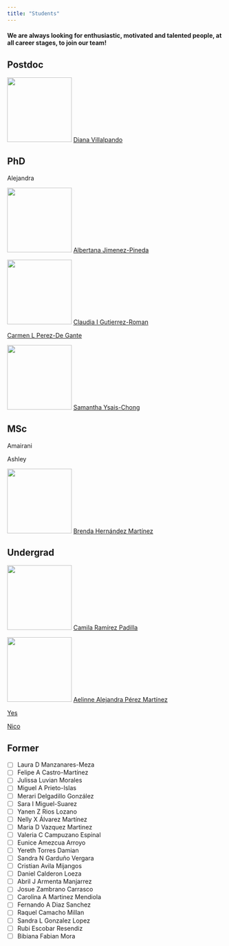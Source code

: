 ```yaml
---
title: "Students"
---
```


#### We are always looking for enthusiastic, motivated and talented people, at all career stages, to join our team!

::: callout-tip
## Postdoc

![](res/diana.png){width="150"} [Diana Villalpando](https://www.linkedin.com/in/diana-villalpando-7a2626148?miniProfileUrn=urn%3Ali%3Afs_miniProfile%3AACoAACOwFuoBbBMsMRvT2ga6_CoNKoHdye6b508&lipi=urn%3Ali%3Apage%3Ad_flagship3_search_srp_people%3BGLSCXG2qSMmbjU1mPxYyHg%3D%3D)
:::

::: callout-tip
## PhD

Alejandra

![](res/bety.png){width="150"} [Albertana Jimenez-Pineda](https://loop.frontiersin.org/people/1956319/overview)

![](res/clau.png){width="150"} [Claudia I Gutierrez-Roman](https://www.researchgate.net/profile/Claudia-Gutierrez-Roman)

[Carmen L Perez-De Gante](http://www.uibcdf.org/carmen/Semblanza_Perez_de_Gante.pdf)

![](res/sam.png){width="150"} [Samantha Ysais-Chong](https://mx.linkedin.com/in/samantha-ysais-chong-036935213)
:::

::: callout-tip
## MSc

Amairani

Ashley

![](res/bren.png){width="150"} [Brenda Hernández Martínez](https://www.instagram.com/himfogram/)
:::

<!--
::: callout-tip
## Clinical Specialty

![](res/yan.png){width="150"} [Yanen Z Rios Lozano](https://mx.linkedin.com/in/yanen-zaneli-r%C3%ADos-lozano-96b845124)
:::
-->

::: callout-tip
## Undergrad

![](res/camis){width="150"} [Camila Ramírez Padilla](http://www.)

![](res/aelinne){width="150"} [Aelinne Alejandra Pérez Martínez](http://www.)

[Yes](http://www.)

[Nico](http://www.)
:::

::: callout-tip
## Former

- [ ] Laura D Manzanares-Meza\
- [ ] Felipe A Castro-Martínez\
- [ ] Julissa Luvian Morales\
- [ ] Miguel A Prieto-Islas\
- [ ] Merari Delgadillo González\
- [ ] Sara I Miguel-Suarez\
- [ ] Yanen Z Rios Lozano\
- [ ] Nelly X Álvarez Martínez\
- [ ] Maria D Vazquez Martinez\
- [ ] Valeria C Campuzano Espinal\
- [ ] Eunice Amezcua Arroyo\
- [ ] Yereth Torres Damian\
- [ ] Sandra N Garduño Vergara\
- [ ] Cristian Avila Mijangos\
- [ ] Daniel Calderon Loeza\
- [ ] Abril J Armenta Manjarrez\
- [ ] Josue Zambrano Carrasco\
- [ ] Carolina A Martinez Mendiola\
- [ ] Fernando A Diaz Sanchez\
- [ ] Raquel Camacho Millan\
- [ ] Sandra L Gonzalez Lopez\
- [ ] Rubi Escobar Resendiz\
- [ ] Bibiana Fabian Mora
:::
